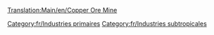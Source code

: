 [[Translation:Main/en/Copper Ore Mine]]{{en/-}}
{{Template:Industries/Fr
|image=Copperoremine.png
|nom=Mine de cuivre
|climats=[[Main/en/Climat/Fr#Subtropical|Subtropical]]
|accepte=Rien
|produit=[[Main/fr/Minerai de cuivre|Minerai de cuivre]]
}}

[[Category:fr/Industries primaires]]
[[Category:fr/Industries subtropicales]]